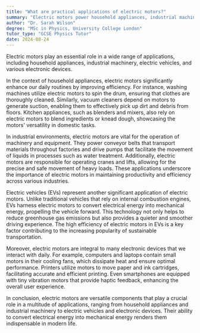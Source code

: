 ```yaml
---
title: "What are practical applications of electric motors?"
summary: "Electric motors power household appliances, industrial machinery, electric vehicles, and numerous electronic devices, highlighting their essential role in modern technology and everyday life."
author: "Dr. Sarah Wilson"
degree: "MSc in Physics, University College London"
tutor_type: "GCSE Physics Tutor"
date: 2024-08-24
---
```


Electric motors play an essential role in a wide range of applications, including household appliances, industrial machinery, electric vehicles, and various electronic devices.

In the context of household appliances, electric motors significantly enhance our daily routines by improving efficiency. For instance, washing machines utilize electric motors to spin the drum, ensuring that clothes are thoroughly cleaned. Similarly, vacuum cleaners depend on motors to generate suction, enabling them to effectively pick up dirt and debris from floors. Kitchen appliances, such as blenders and mixers, also rely on electric motors to blend ingredients or knead dough, showcasing the motors' versatility in domestic tasks.

In industrial environments, electric motors are vital for the operation of machinery and equipment. They power conveyor belts that transport materials throughout factories and drive pumps that facilitate the movement of liquids in processes such as water treatment. Additionally, electric motors are responsible for operating cranes and lifts, allowing for the precise and safe movement of heavy loads. These applications underscore the importance of electric motors in maintaining productivity and efficiency across various industries.

Electric vehicles (EVs) represent another significant application of electric motors. Unlike traditional vehicles that rely on internal combustion engines, EVs harness electric motors to convert electrical energy into mechanical energy, propelling the vehicle forward. This technology not only helps to reduce greenhouse gas emissions but also provides a quieter and smoother driving experience. The high efficiency of electric motors in EVs is a key factor contributing to the increasing popularity of sustainable transportation.

Moreover, electric motors are integral to many electronic devices that we interact with daily. For example, computers and laptops contain small motors in their cooling fans, which dissipate heat and ensure optimal performance. Printers utilize motors to move paper and ink cartridges, facilitating accurate and efficient printing. Even smartphones are equipped with tiny vibration motors that provide haptic feedback, enhancing the overall user experience.

In conclusion, electric motors are versatile components that play a crucial role in a multitude of applications, ranging from household appliances and industrial machinery to electric vehicles and electronic devices. Their ability to convert electrical energy into mechanical energy renders them indispensable in modern life.
    